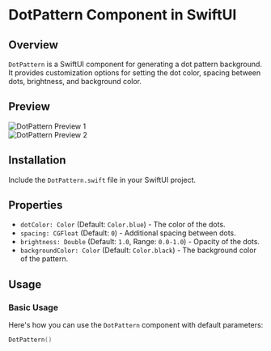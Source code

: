 # DotPattern Component in SwiftUI

## Overview

`DotPattern` is a SwiftUI component for generating a dot pattern background. It provides customization options for setting the dot color, spacing between dots, brightness, and background color.

## Preview

<div style={{ display: "flex", justifyContent: "center" }}>
  <div style={{ marginRight: "40px" }}>
    <img
      src="http://localhost:3000/dotpattern.png"
      alt="DotPattern Preview 1"
    />
  </div>
  <div>
    <img
      src="http://localhost:3000/dotpatternwhite.png"
      alt="DotPattern Preview 2"
    />
  </div>
</div>

## Installation

Include the `DotPattern.swift` file in your SwiftUI project.

## Properties

- `dotColor: Color` (Default: `Color.blue`) - The color of the dots.
- `spacing: CGFloat` (Default: `0`) - Additional spacing between dots.
- `brightness: Double` (Default: `1.0`, Range: `0.0-1.0`) - Opacity of the dots.
- `backgroundColor: Color` (Default: `Color.black`) - The background color of the pattern.

## Usage

### Basic Usage

Here's how you can use the `DotPattern` component with default parameters:

```swift
DotPattern()
```
